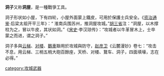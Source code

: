 '''洞子'''又称'''洞屋'''，是一種戰爭工具。

洞子形状如小屋，下有四轮，小屋外面蒙上鐵皮，可用於保護士兵安全。《[[资治通鉴|资治通鉴]]·后梁太祖开平三年》：“ 淮南兵围苏州，推洞屋攻城。”[[胡三省|胡三省]]注：“洞屋，以木撑柱为之，冒以牛皮，其状如洞。”《[[宋史|宋史]]·李汉琼传》：“攻城者以牛革冒木上，士卒蒙之而进，谓之洞子。”

洞子多與[[云梯|云梯]]、[[对楼|对楼]]、[[鵝車|鵝車]]聯用於攻城與防守，[[赵彦卫|赵彦卫]]《云麓漫钞》卷七：“攻击不息，用云梯、三梢五梢大砲百餘座，天桥、对楼、鵞车、洞子，四面填壕，志在必得。”

[[category:攻城武器|category:攻城武器]]